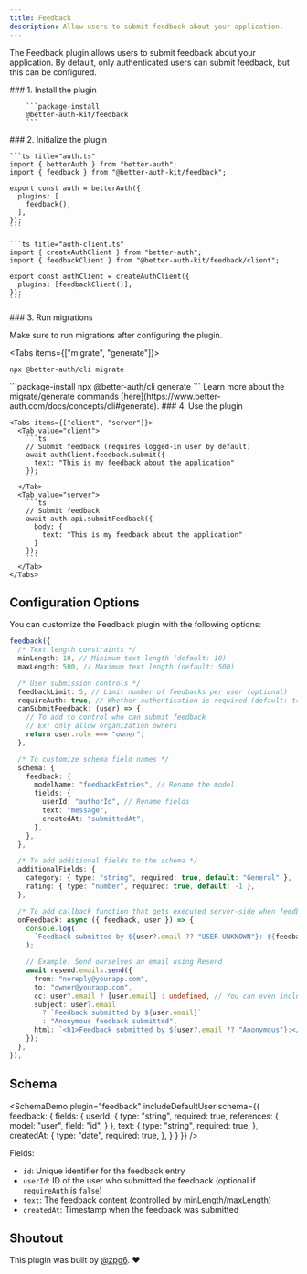 ```yaml
---
title: Feedback
description: Allow users to submit feedback about your application.
---
```


<StatsBadge npmPackage="@better-auth-kit/feedback" />
<GithubButton url="https://github.com/ping-maxwell/better-auth-kit/tree/main/packages/plugins/feedback" />
<NpmButton url="https://www.npmjs.com/package/@better-auth-kit/feedback" />


The Feedback plugin allows users to submit feedback about your application. By default, only authenticated users can submit feedback, but this can be configured.

<Steps>
  <Step>
        ### 1. Install the plugin

        ```package-install
        @better-auth-kit/feedback
        ```

  </Step>

  <Step>
    ### 2. Initialize the plugin

    ```ts title="auth.ts"
    import { betterAuth } from "better-auth";
    import { feedback } from "@better-auth-kit/feedback";

    export const auth = betterAuth({
      plugins: [
        feedback(),
      ],
    });
    ```

    ```ts title="auth-client.ts"
    import { createAuthClient } from "better-auth";
    import { feedbackClient } from "@better-auth-kit/feedback/client";

    export const authClient = createAuthClient({
      plugins: [feedbackClient()],
    });
    ```

  </Step>
  <Step>
  ### 3. Run migrations

  Make sure to run migrations after configuring the plugin.

<Tabs items={["migrate", "generate"]}>
<Tab value="migrate">
```package-install
npx @better-auth/cli migrate
```
</Tab>

<Tab value="generate">
```package-install
npx @better-auth/cli generate
```
</Tab>
</Tabs>
<span className='text-sm text-muted-foreground'>Learn more about the migrate/generate commands [here](https://www.better-auth.com/docs/concepts/cli#generate).</span>

  </Step>
  <Step>
    ### 4. Use the plugin

    <Tabs items={["client", "server"]}>
      <Tab value="client">
        ```ts
        // Submit feedback (requires logged-in user by default)
        await authClient.feedback.submit({
          text: "This is my feedback about the application"
        });
        ```
      </Tab>
      <Tab value="server">
        ```ts
        // Submit feedback
        await auth.api.submitFeedback({
          body: {
            text: "This is my feedback about the application"
          }
        });
        ```
      </Tab>
    </Tabs>

  </Step>
</Steps>

<div className="h-10" />

## Configuration Options

You can customize the Feedback plugin with the following options:

```ts
feedback({
  /* Text length constraints */
  minLength: 10, // Minimum text length (default: 10)
  maxLength: 500, // Maximum text length (default: 500)

  /* User submission controls */
  feedbackLimit: 5, // Limit number of feedbacks per user (optional)
  requireAuth: true, // Whether authentication is required (default: true)
  canSubmitFeedback: (user) => {
    // To add to control who can submit feedback
    // Ex: only allow organization owners
    return user.role === "owner";
  },

  /* To customize schema field names */
  schema: {
    feedback: {
      modelName: "feedbackEntries", // Rename the model
      fields: {
        userId: "authorId", // Rename fields
        text: "message",
        createdAt: "submittedAt",
      },
    },
  },

  /* To add additional fields to the schema */
  additionalFields: {
    category: { type: "string", required: true, default: "General" },
    rating: { type: "number", required: true, default: -1 },
  },

  /* To add callback function that gets executed server-side when feedback is submitted */
  onFeedback: async ({ feedback, user }) => {
    console.log(
      `Feedback submitted by ${user?.email ?? "USER UNKNOWN"}: ${feedback}`
    );

    // Example: Send ourselves an email using Resend
    await resend.emails.send({
      from: "noreply@yourapp.com",
      to: "owner@yourapp.com",
      cc: user?.email ? [user.email] : undefined, // You can even include the user
      subject: user?.email
        ? `Feedback submitted by ${user.email}`
        : "Anonymous feedback submitted",
      html: `<h1>Feedback submitted by ${user?.email ?? "Anonymous"}:</h1><p>${feedback.text}</p>`,
    });
  },
});
```

## Schema

<SchemaDemo plugin="feedback" includeDefaultUser schema={{
  feedback: {
    fields: {
      userId: {
        type: "string",
        required: true,
        references: {
          model: "user",
          field: "id",
        }
      },
      text: {
        type: "string",
        required: true,
      },
      createdAt: {
        type: "date",
        required: true,
      },
    }
  }
}} />

Fields:

- `id`: Unique identifier for the feedback entry
- `userId`: ID of the user who submitted the feedback (optional if `requireAuth` is `false`)
- `text`: The feedback content (controlled by minLength/maxLength)
- `createdAt`: Timestamp when the feedback was submitted


## Shoutout

This plugin was built by [@zpg6](https://github.com/zpg6). ❤️
